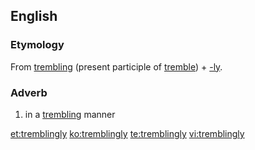 ==English==

===Etymology===
From [[trembling]] (present participle of [[tremble]]) + [[-ly#Etymology 2|-ly]].

===Adverb===
{{en-adv}}

# in a [[trembling]] manner

[[et:tremblingly]]
[[ko:tremblingly]]
[[te:tremblingly]]
[[vi:tremblingly]]